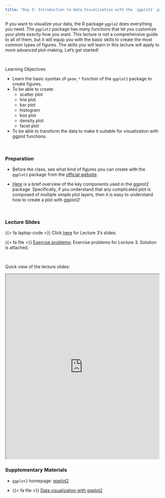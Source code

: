 ```yaml
---
title: "Day 3: Introduction to Data Visualization with the `ggplot2` package"
---
```


If you want to visualize your data, the R package `ggplo2` does everything you need. The `ggplot2` package has many functions that let you customize your plots exactly how you want. This lecture is not a comprehensive guide to all of them, but it will equip you with the basic skills to create the most common types of figures. The skills you will learn in this lecture will apply to more advanced plot-making. Let's get started!

<br>

:::{.goals}
::::{.goals-header}
Learning Objectives
::::
::::{.goals-container}
+ Learn the basic sysntax of `geom_*` function of the `ggplot2` package to create figures. 
+ To be able to create:
  + scatter plot
  + line plot
  + bar plot
  + histogram
  + box plot
  + density plot
  + facet plot
+ To be able to transform the data to make it suitable for visualization with ggplot functions.
::::
:::

<br>

### Preparation

+ Before the class, see what kind of figures you can create with the `ggplot2` package from the [official website](https://r-graph-gallery.com/all-graphs.html){target="_blank"}.

+ [Here](https://ggplot2.tidyverse.org/articles/ggplot2.html){target="_blank"} is a brief overview of the key components used in the ggplot2 package. Specifically, if you understand that any complicated plot is composed of multiple simple plot layers, then it is easy to understand how to create a plot with ggplot2!

<br>

### Lecture Slides

{{< fa laptop-code >}}  Click [here](https://shunkei3.github.io/R-slides/Lec_notes/Lec3/Lec3.html){target="_blank"} for Lecture 3's slides.

{{< fa file >}} [Exercise problems](https://shunkei3.github.io/R-slides/Lec_notes/Lec3/Lec3_exercise_solution.html){target="_blank"}: Exercise problems for Lecture 3. Solution is attached.

<br>

Quick view of the lecture slides:


```{=html}
<div style="display: flex; justify-content: center;"> 
<iframe width="900" height="600" src="https://shunkei3.github.io/R-slides/Lec_notes/Lec3/Lec3.html" title="Webpage example"></iframe>
</div>
```

### Supplementary Materials

+ `ggplot2` homepage: [ggplot2](https://ggplot2.tidyverse.org/){target="_blank"}

+ {{< fa file >}} [Data visualization with ggplot2](https://posit.co/wp-content/uploads/2022/10/data-visualization-1.pdf){target="_blank"}


<!-- ::: {.callout-note}
**Note:**
::: -->